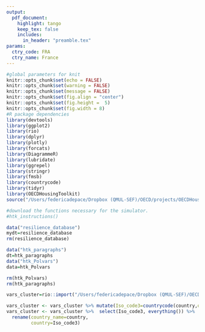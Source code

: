 ```yaml
---
output:
  pdf_document:
    highlight: tango
    keep_tex: false
    includes:
      in_header: "preamble.tex"
params:
  ctry_code: FRA
  ctry_name: France
---
```


```r
#global parameters for knit
knitr::opts_chunk$set(echo = FALSE)
knitr::opts_chunk$set(warning = FALSE)
knitr::opts_chunk$set(message = FALSE)
knitr::opts_chunk$set(fig.align = "center")
knitr::opts_chunk$set(fig.height =  5)
knitr::opts_chunk$set(fig.width = 8)
#R package dependencies
library(devtools)
library(ggplot2)
library(rio)
library(dplyr)
library(plotly)
library(forcats)
library(DiagrammeR)
library(lubridate)
library(ggrepel)
library(stringr)
library(fmsb)
library(countrycode)
library(tidyr)
library(OECDHousingToolkit)
source("/Users/federicadepace/Dropbox (QMUL-SEF)/OECD/projects/OECDHousingToolkit/r/htk_cyc.r")

#download the functions necessary for the simulator. 
#htk_instructions()
```

```r
data("resilience_database")
mydt=resilience_database
rm(resilience_database)

data("htk_paragraphs")
dt=htk_paragraphs
data("htk_Polvars")
data=htk_Polvars

rm(htk_Polvars)
rm(htk_paragraphs)

vars_cluster=rio::import("/Users/federicadepace/Dropbox (QMUL-SEF)/OECD/projects/OECDHousingToolkit/data/vars_example.xlsx")

vars_cluster <- vars_cluster %>% mutate(Iso_code3=countrycode(country,origin="country.name",destination="iso3c"))
vars_cluster <- vars_cluster %>%  select(Iso_code3, everything()) %>%
  rename(country_name=country,
         country=Iso_code3)

```
\KOMAoptions{paper=landscape,pagesize}
\recalctypearea

\fancyhead[C]{
  \rule[-1.75\baselineskip]{0pt}{0pt}% Strut to ensure a 1/4 \baselineskip between image and header rule
  \includegraphics[height=3\baselineskip,valign=c]{OECDlogo.jpg}
  \quad% Space
  Horizontal Housing Project: focus on `r params$ctry_name` 
}

\newpage
\bigskip

\begin{multicols}{2}
\bigskip

\color{ultramarineblue}

\section{How does `r params$ctry_name` compare?}

\color{black}
\lipsum[2-2]
\includegraphics[valign=c]{diagram_synthesis.png}
\columnbreak
\section{}

\begin{itemize}
```r
myintro=dt %>% filter(country==params$ctry_code) %>% dplyr::select(Intro)
cat("\\item",myintro$Intro)
```
\end{itemize}


\end{multicols}




\newpage

\begin{multicols}{3}

\color{Goldenrod}
\section{Efficiency}

\color{black}

\lipsum[2-2]


```r

**Indicators**

- Probability of house price bear markets/volatilit

- Residenciantial construction as a share of GDP

- Number of years of median household disposable income to buy a 100 meters square

- Long term trend increase in price to income ratios

```

\bigskip
\bigskip

```r

var_codes<-c("ovc_tot", "tenure_oo")
var_names=c("House price\nvolatility","Residential\nInvestment")
sec_col=c("goldenrod")
htk_CyC(vars_cluster,params$ctry_code,var_codes,var_names,sec_col, title="Efficiency Outcomes")

```


\begin{itemize}
```r
myefficiency=dt %>% filter(country=="FRA") %>% dplyr::select(Efficiency)
cat("\\item",myefficiency$Efficiency)
```
\end{itemize}

\columnbreak

\color{ProcessBlue}
\section{Inclusiveness}
\color{black}

\lipsum[2-2]


```r
**Indicators**

- Share of households in overcrowded flats
- Share of people that can afford a 100m square flat within 10 years of disposable income
- Homeownership
- Housing wealth inequality
- Homelessness
- Regional disparities
```




\bigskip
\bigskip
```r
var_codes<-c("ovc_tot", "tenure_oo")
var_names=c("over-crowding","owner-outright")
sec_col=c("deepskyblue")

htk_CyC(vars_cluster,params$ctry_code,var_codes,var_names,sec_col, title="Inclusiveness Outcomes")

```

\begin{itemize}
```r
myinclusiveness=dt %>% filter(country==params$ctry_code) %>% dplyr::select(Inclusiveness)
cat("\\item",myinclusiveness$Inclusiveness)
```
\end{itemize}

\columnbreak

\color{Green}
\section{Sustainability}
\color{black}

\lipsum[2-2]

```r
**Indicators**

- CO 2 emissions from housing per capita
- Local air pollution in large cities
- Exxtend of urban sprawl
- Renovation rate to accomodate with zero emission objective

```



\bigskip
\bigskip


```r
var_codes<-c("ovc_tot", "tenure_oo")
var_names=c("CO2 emissions","Local air\npollution")
sec_col=c("darkgreen")

htk_CyC(vars_cluster,params$ctry_code,var_codes,var_names, sec_col, title="Sustainability Outcomes")

```

\begin{itemize}
```r
mysustainability=dt %>% filter(country==params$ctry_code) %>% dplyr::select(Sustainability)
cat("\\item",mysustainability$Sustainability)
```
\end{itemize}
\end{multicols}

\newpage

\begin{multicols}{2}
\color{ultramarineblue}

\section{Policy Indicators}

\color{black}
\lipsum[2-2]

\bigskip
\bigskip
\bigskip
\bigskip

```r
htk_policyradar(data,params$ctry_code)
```

\columnbreak 
\section{}

\begin{itemize}
\item This is specific to FRA
\lipsum[2-2]
\end{itemize}

\end{multicols}

